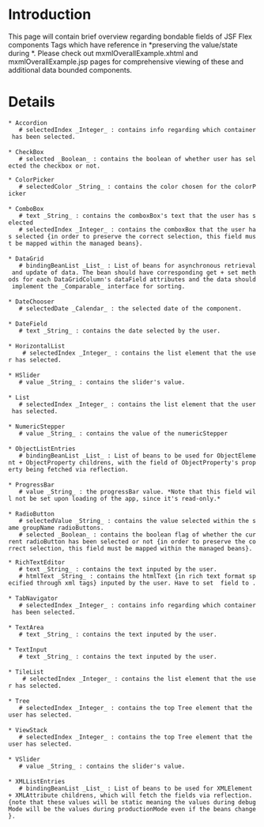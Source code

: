 = Introduction =

This page will contain brief overview regarding bondable fields of JSF Flex components Tags which have reference in *preserving the value/state during {{{postBack}}}*. Please check out mxmlOverallExample.xhtml and mxmlOverallExample.jsp pages for comprehensive viewing of these and additional data bounded components. 

= Details =

 * Accordion
    # selectedIndex _Integer_ : contains info regarding which container has been selected.
 
 * CheckBox
    # selected _Boolean_ : contains the boolean of whether user has selected the checkbox or not.

 * ColorPicker
    # selectedColor _String_ : contains the color chosen for the colorPicker
 
 * ComboBox
    # text _String_ : contains the comboxBox's text that the user has selected
    # selectedIndex _Integer_ : contains the comboxBox that the user has selected {in order to preserve the correct selection, this field must be mapped within the managed beans}.
 
 * DataGrid
    # bindingBeanList _List_ : List of beans for asynchronous retrieval and update of data. The bean should have corresponding get + set methods for each DataGridColumn's dataField attributes and the data should implement the _Comparable_ interface for sorting.
 
 * DateChooser
    # selectedDate _Calendar_ : the selected date of the component.
 
 * DateField
    # text _String_ : contains the date selected by the user.
 
 * HorizontalList
     # selectedIndex _Integer_ : contains the list element that the user has selected.
 
 * HSlider
    # value _String_ : contains the slider's value.
 
 * List
    # selectedIndex _Integer_ : contains the list element that the user has selected.
 
 * NumericStepper
    # value _String_ : contains the value of the numericStepper
 
 * ObjectListEntries 
    # bindingBeanList _List_ : List of beans to be used for ObjectElement + ObjectProperty childrens, with the field of ObjectProperty's property being fetched via reflection.
 
 * ProgressBar
    # value _String_ : the progressBar value. *Note that this field will not be set upon loading of the app, since it's read-only.*
 
 * RadioButton
    # selectedValue _String_ : contains the value selected within the same groupName radioButtons.
    # selected _Boolean_ : contains the boolean flag of whether the current radioButton has been selected or not {in order to preserve the correct selection, this field must be mapped within the managed beans}.
  
 * RichTextEditor
    # text _String_ : contains the text inputed by the user.
    # htmlText _String_ : contains the htmlText {in rich text format specified through xml tags} inputed by the user. Have to set {{{textBinding}}} field to {{{htmlText}}}.
 
 * TabNavigator
    # selectedIndex _Integer_ : contains info regarding which container has been selected.
 
 * TextArea
    # text _String_ : contains the text inputed by the user.
 
 * TextInput
    # text _String_ : contains the text inputed by the user.
 
 * TileList
     # selectedIndex _Integer_ : contains the list element that the user has selected.	
 
 * Tree
    # selectedIndex _Integer_ : contains the top Tree element that the user has selected.
 
 * ViewStack
    # selectedIndex _Integer_ : contains the top Tree element that the user has selected.
 
 * VSlider
    # value _String_ : contains the slider's value.
 
 * XMLListEntries
    # bindingBeanList _List_ : List of beans to be used for XMLElement + XMLAttribute childrens, which will fetch the fields via reflection. {note that these values will be static meaning the values during debugMode will be the values during productionMode even if the beans change}.
